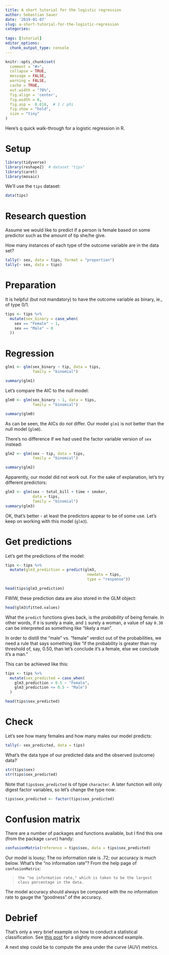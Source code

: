 ```yaml
---
title: A short tutorial for the logistic regression
author: Sebastian Sauer
date: '2019-01-07'
slug: a-short-tutorial-for-the-logistic-regression
categories:
  
tags: [tutorial]
editor_options: 
  chunk_output_type: console
---
```




```r
knitr::opts_chunk$set(
  comment = "#>",
  collapse = TRUE,
  message = FALSE,
  warning = FALSE,
  cache = TRUE,
  out.width = "70%",
  fig.align = 'center',
  fig.width = 6,
  fig.asp =  0.618,  # 1 / phi
  fig.show = "hold",
  size = "tiny"
)
```


Here's q quick walk-through for a logistic regression in R.

# Setup

```r
library(tidyverse)
library(reshape2)  # dataset "tips"
library(caret)
library(mosaic)
```


We'll use the `tips` dataset:

```r
data(tips)
```


# Research question

Assume we would like to predict if a person is female based on some predictor such as the amount of tip she/he give.

How many instances of each type of the outcome variable are in the data set?

```r
tally(~ sex, data = tips, format = "proportion")
tally(~ sex, data = tips)

```



# Preparation

It is helpful (but not mandatory) to have the outcome variable as binary, ie., of type 0/1.


```r
tips <- tips %>% 
  mutate(sex_binary = case_when(
    sex == "Female" ~ 1,
    sex == "Male" ~ 0
  ))
```


# Regression


```r
glm1 <- glm(sex_binary ~ tip, data = tips, 
            family = "binomial")

summary(glm1)
```


Let's compare the AIC to the null model:


```r
glm0 <- glm(sex_binary ~ 1, data = tips, 
            family = "binomial")

summary(glm0)
```

As can be seen, the AICs do *not* differ. Our model `glm1` is not better than the null model (`glm0`).


There's no difference if we had used the factor variable version of `sex` instead:

```r
glm2 <- glm(sex ~ tip, data = tips,
            family = "binomial")

summary(glm2)
```


Apparently, our model did not work out. For the sake of explanation, let's try  different predictors:

```r
glm3 <- glm(sex ~ total_bill + time + smoker, 
            data = tips,
            family = "binomial")
summary(glm3)
```


OK, that's better - at least the predictors appear to be of some use. Let's keep on working with this model (`glm3`).


# Get predictions

Let's get the predictions of the model:

```r
tips <- tips %>% 
  mutate(glm3_prediction = predict(glm3, 
                                    newdata = tips,
                                    type = "response"))

head(tips$glm3_prediction)
```


FWIW, these prediction data are also stored in the GLM object:

```r
head(glm3$fitted.values)
```


What the `predict` functions gives back, is the *probability* of being female. In other words, if `0` is surely a male, and `1` surely a woman, a value of say `0.30` can be interpreted as something like "likely a man".

In order to distill the "male" vs. "female" verdict out of the probabilities, we need a rule that says something like "if the probability is greater than my threshold of, say, 0.50, than let's conclude it's a female, else we conclude it's a man."

This can be achieved like this:

```r
tips <- tips %>% 
  mutate(sex_predicted = case_when(
    glm3_prediction > 0.5 ~ "Female",
    glm3_prediction <= 0.5 ~ "Male")
  )

head(tips$sex_predicted)
```


# Check

Let's see how many females and how many males our model predicts:

```r
tally(~ sex_predicted, data = tips)
```


What's the data type of our predicted data and the observed (outcome) data?`

```r
str(tips$sex)
str(tips$sex_predicted)
```


Note that `tips$sex_predicted` is of type `character`. A later function will only digest factor variables, so let's change the type now:

```r
tips$sex_predicted <- factor(tips$sex_predicted)
```





# Confusion matrix

There are a number of packages and functions available, but I find this one (from the package `caret`) handy:




```r
confusionMatrix(reference = tips$sex, data = tips$sex_predicted)
```


Our model is lousy; The no information rate is .72; our accuracy is much below. What's the "no information rate"? From the help page of  `confusionMatrix`:

>     the "no information rate," which is taken to be the largest class percentage in the data.



The model accuracy should always be compared with the no information rate to gauge the "goodness" of the accuracy.


# Debrief

That's only a very brief example on how to conduct a statistical classification. See [this post](https://www.hranalytics101.com/how-to-assess-model-accuracy-the-basics/) for a slightly more advanced example.

A next step could be to compute the area under the curve (AUV) metrics.



